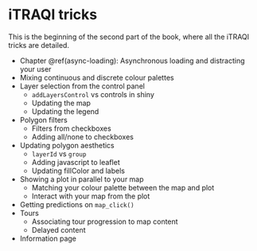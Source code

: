# iTRAQI tricks {#iTRAQI-tricks}

This is the beginning of the second part of the book, where all the iTRAQI tricks are detailed.

* Chapter \@ref(async-loading): Asynchronous loading and distracting your user
* Mixing continuous and discrete colour palettes
* Layer selection from the control panel
  * `addLayersControl` vs controls in shiny
  * Updating the map
  * Updating the legend
* Polygon filters
  * Filters from checkboxes
  * Adding all/none to checkboxes
* Updating polygon aesthetics
  * `layerId` vs `group`
  * Adding javascript to leaflet
  * Updating fillColor and labels
* Showing a plot in parallel to your map
  * Matching your colour palette between the map and plot
  * Interact with your map from the plot
* Getting predictions on `map_click()`
* Tours
  * Associating tour progression to map content
  * Delayed content
* Information page

